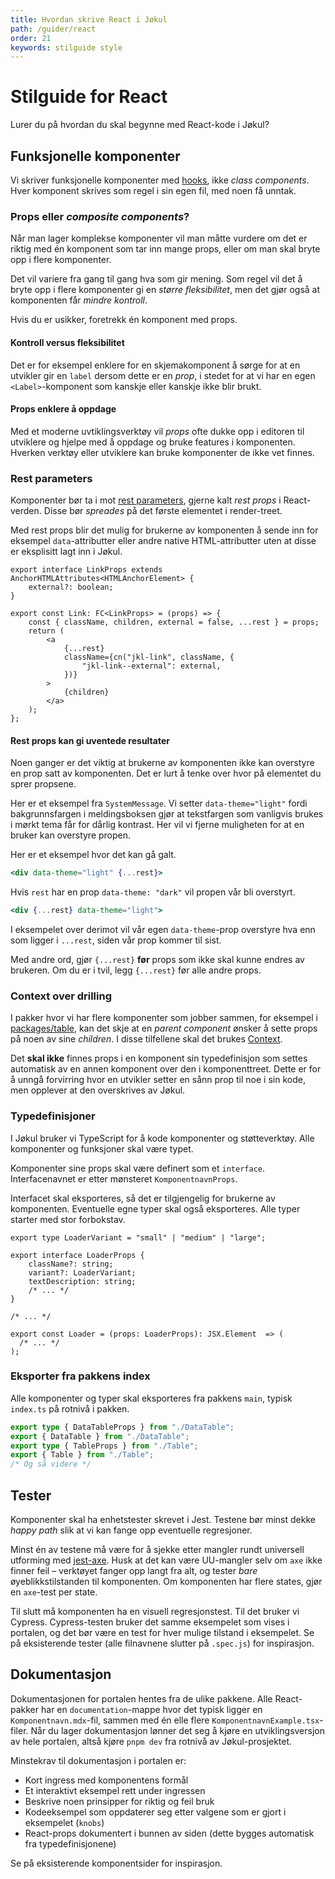 ```yaml
---
title: Hvordan skrive React i Jøkul
path: /guider/react
order: 21
keywords: stilguide style
---
```


# Stilguide for React

<Ingress>Lurer du på hvordan du skal begynne med React-kode i Jøkul?</Ingress>

## Funksjonelle komponenter

Vi skriver funksjonelle komponenter med [hooks](https://reactjs.org/docs/hooks-intro.html), ikke _class components_. Hver komponent skrives som regel i sin egen fil, med noen få unntak.

### Props eller _composite components_?

Når man lager komplekse komponenter vil man måtte vurdere om det er riktig med én komponent som tar inn mange props, eller om man skal bryte opp i flere komponenter.

Det vil variere fra gang til gang hva som gir mening. Som regel vil det å bryte opp i flere komponenter gi en _større fleksibilitet_, men det gjør også at komponenten får _mindre kontroll_.

Hvis du er usikker, foretrekk én komponent med props.

#### Kontroll versus fleksibilitet

Det er for eksempel enklere for en skjemakomponent å sørge for at en utvikler gir en `label` dersom dette er en _prop_, i stedet for at vi har en egen `<Label>`-komponent som kanskje eller kanskje ikke blir brukt.

#### Props enklere å oppdage

Med et moderne uvtiklingsverktøy vil _props_ ofte dukke opp i editoren til utviklere og hjelpe med å oppdage og bruke features i komponenten. Hverken verktøy eller utviklere kan bruke komponenter de ikke vet finnes.

### Rest parameters

Komponenter bør ta i mot [rest parameters](https://developer.mozilla.org/en-US/docs/Web/JavaScript/Reference/Functions/rest_parameters), gjerne kalt _rest props_ i React-verden. Disse bør _spreades_ på det første elementet i render-treet.

Med rest props blir det mulig for brukerne av komponenten å sende inn for eksempel `data`-attributter eller andre native HTML-attributter uten at disse er eksplisitt lagt inn i Jøkul.

```tsx
export interface LinkProps extends AnchorHTMLAttributes<HTMLAnchorElement> {
    external?: boolean;
}

export const Link: FC<LinkProps> = (props) => {
    const { className, children, external = false, ...rest } = props;
    return (
        <a
            {...rest}
            className={cn("jkl-link", className, {
                "jkl-link--external": external,
            })}
        >
            {children}
        </a>
    );
};
```

#### Rest props kan gi uventede resultater

Noen ganger er det viktig at brukerne av komponenten ikke kan overstyre en prop satt av komponenten. Det er lurt å tenke over hvor på elementet du sprer propsene.

Her er et eksempel fra `SystemMessage`. Vi setter `data-theme="light"` fordi bakgrunnsfargen i meldingsboksen gjør at tekstfargen som vanligvis brukes i mørkt tema får for dårlig kontrast. Her vil vi fjerne muligheten for at en bruker kan overstyre propen.

Her er et eksempel hvor det kan gå galt.

```jsx
<div data-theme="light" {...rest}>
```

Hvis `rest` har en prop `data-theme: "dark"` vil propen vår bli overstyrt.

```jsx
<div {...rest} data-theme="light">
```

I eksempelet over derimot vil vår egen `data-theme`-prop overstyre hva enn som ligger i `...rest`, siden vår prop kommer til sist.

Med andre ord, gjør `{...rest}` **før** props som ikke skal kunne endres av brukeren. Om du er i tvil, legg `{...rest}` før alle andre props.

### Context over drilling

I pakker hvor vi har flere komponenter som jobber sammen, for eksempel i [packages/table](https://github.com/fremtind/jokul/tree/main/packages/table), kan det skje at en _parent component_ ønsker å sette props på noen av sine _children_. I disse tilfellene skal det brukes [Context](https://reactjs.org/docs/context.html).

Det **skal ikke** finnes props i en komponent sin typedefinisjon som settes automatisk av en annen komponent over den i komponenttreet. Dette er for å unngå forvirring hvor en utvikler setter en sånn prop til noe i sin kode, men opplever at den overskrives av Jøkul.

### Typedefinisjoner

I Jøkul bruker vi TypeScript for å kode komponenter og støtteverktøy. Alle komponenter og funksjoner skal være typet.

Komponenter sine props skal være definert som et `interface`. Interfacenavnet er etter mønsteret `KomponentnavnProps`.

Interfacet skal eksporteres, så det er tilgjengelig for brukerne av komponenten. Eventuelle egne typer skal også eksporteres. Alle typer starter med stor forbokstav.

```tsx
export type LoaderVariant = "small" | "medium" | "large";

export interface LoaderProps {
    className?: string;
    variant?: LoaderVariant;
    textDescription: string;
    /* ... */
}

/* ... */

export const Loader = (props: LoaderProps): JSX.Element  => (
  /* ... */
);
```

### Eksporter fra pakkens index

Alle komponenter og typer skal eksporteres fra pakkens `main`, typisk `index.ts` på rotnivå i pakken.

```ts
export type { DataTableProps } from "./DataTable";
export { DataTable } from "./DataTable";
export type { TableProps } from "./Table";
export { Table } from "./Table";
/* Og så videre */
```

## Tester

Komponenter skal ha enhetstester skrevet i Jest. Testene bør minst dekke _happy path_ slik at vi kan fange opp eventuelle regresjoner.

Minst én av testene må være for å sjekke etter mangler rundt universell utforming med [jest-axe](https://github.com/nickcolley/jest-axe#readme). Husk at det kan være UU-mangler selv om `axe` ikke finner feil – verktøyet fanger opp langt fra alt, og tester _bare_ øyeblikkstilstanden til komponenten. Om komponenten har flere states, gjør en `axe`-test per state.

Til slutt må komponenten ha en visuell regresjonstest. Til det bruker vi Cypress. Cypress-testen bruker det samme eksempelet som vises i portalen, og det bør være en test for hver mulige tilstand i eksempelet. Se på eksisterende tester (alle filnavnene slutter på `.spec.js`) for inspirasjon.

## Dokumentasjon

Dokumentasjonen for portalen hentes fra de ulike pakkene. Alle React-pakker har en `documentation`-mappe hvor det typisk ligger en `Komponentnavn.mdx`-fil, sammen med én elle flere `KomponentnavnExample.tsx`-filer. Når du lager dokumentasjon lønner det seg å kjøre en utviklingsversjon av hele portalen, altså kjøre `pnpm dev` fra rotnivå av Jøkul-prosjektet.

Minstekrav til dokumentasjon i portalen er:

-   Kort ingress med komponentens formål
-   Et interaktivt eksempel rett under ingressen
-   Beskrive noen prinsipper for riktig og feil bruk
-   Kodeeksempel som oppdaterer seg etter valgene som er gjort i eksempelet (`knobs`)
-   React-props dokumentert i bunnen av siden (dette bygges automatisk fra typedefinisjonene)

Se på eksisterende komponentsider for inspirasjon.

